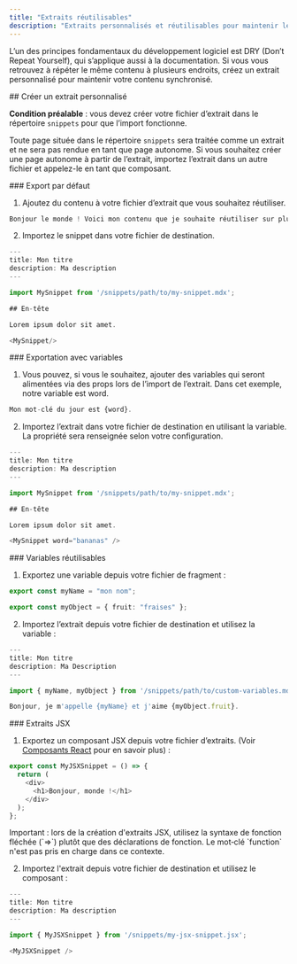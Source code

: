 ```yaml
---
title: "Extraits réutilisables"
description: "Extraits personnalisés et réutilisables pour maintenir le contenu synchronisé"
---
```


L’un des principes fondamentaux du développement logiciel est DRY (Don’t Repeat
Yourself), qui s’applique aussi à la documentation. Si vous vous retrouvez à répéter le même contenu à plusieurs endroits, créez un extrait personnalisé pour maintenir votre contenu synchronisé.

<div id="creating-a-custom-snippet">
  ## Créer un extrait personnalisé
</div>

**Condition préalable** : vous devez créer votre fichier d’extrait dans le répertoire `snippets` pour que l’import fonctionne.

Toute page située dans le répertoire `snippets` sera traitée comme un extrait et ne sera pas
rendue en tant que page autonome. Si vous souhaitez créer une page autonome
à partir de l’extrait, importez l’extrait dans un autre fichier et appelez-le en tant que
composant.

<div id="default-export">
  ### Export par défaut
</div>

1. Ajoutez du contenu à votre fichier d’extrait que vous souhaitez réutiliser.

```typescript snippets/my-snippet.mdx
Bonjour le monde ! Voici mon contenu que je souhaite réutiliser sur plusieurs pages.
```

2. Importez le snippet dans votre fichier de destination.

```typescript destination-file.mdx
---
title: Mon titre
description: Ma description
---

import MySnippet from '/snippets/path/to/my-snippet.mdx';

## En-tête

Lorem ipsum dolor sit amet.

<MySnippet/>

```

<div id="exporting-with-variables">
  ### Exportation avec variables
</div>

1. Vous pouvez, si vous le souhaitez, ajouter des variables qui seront alimentées via des props lors de l’import de l’extrait. Dans cet exemple, notre variable est word.

```typescript snippets/my-snippet.mdx
Mon mot-clé du jour est {word}.
```

2. Importez l’extrait dans votre fichier de destination en utilisant la variable. La propriété sera renseignée selon votre configuration.

```typescript destination-file.mdx
---
title: Mon titre
description: Ma description
---

import MySnippet from '/snippets/path/to/my-snippet.mdx';

## En-tête

Lorem ipsum dolor sit amet.

<MySnippet word="bananas" />

```

<div id="reusable-variables">
  ### Variables réutilisables
</div>

1. Exportez une variable depuis votre fichier de fragment :

```typescript snippets/path/to/custom-variables.mdx
export const myName = "mon nom";

export const myObject = { fruit: "fraises" };
```

2. Importez l’extrait depuis votre fichier de destination et utilisez la variable :

```typescript destination-file.mdx
---
title: Mon titre
description: Ma Description
---

import { myName, myObject } from '/snippets/path/to/custom-variables.mdx';

Bonjour, je m'appelle {myName} et j'aime {myObject.fruit}.
```

<div id="jsx-snippets">
  ### Extraits JSX
</div>

1. Exportez un composant JSX depuis votre fichier d’extraits. (Voir [Composants React](/fr/customize/react-components) pour en savoir plus) :

```js icon=square-js snippets/my-jsx-snippet.jsx
export const MyJSXSnippet = () => {
  return (
    <div>
      <h1>Bonjour, monde !</h1>
    </div>
  );
};
```

<Note>
  Important : lors de la création d&#39;extraits JSX, utilisez la syntaxe de fonction fléchée (`=>`)
  plutôt que des déclarations de fonction. Le mot‑clé `function` n&#39;est pas pris en charge dans ce
  contexte.
</Note>

2. Importez l&#39;extrait depuis votre fichier de destination et utilisez le composant :

```typescript destination-file.mdx
---
title: Mon titre
description: Ma description
---

import { MyJSXSnippet } from '/snippets/my-jsx-snippet.jsx';

<MyJSXSnippet />
```
